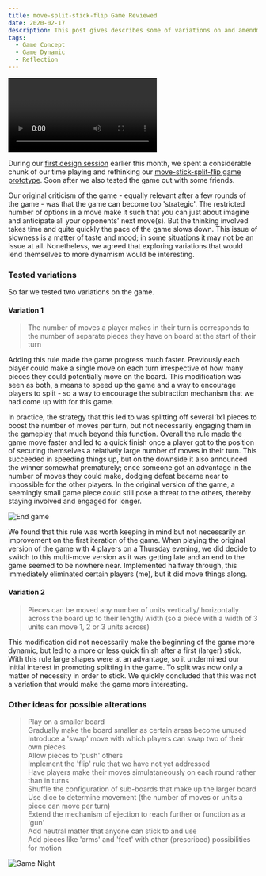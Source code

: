 ```yaml
---
title: move-split-stick-flip Game Reviewed
date: 2020-02-17
description: This post gives describes some of variations on and amendments to the move-split-stick-flip game that we have been working on.
tags:
  - Game Concept
  - Game Dynamic
  - Reflection
---
```



<Video
  videoSrcURL="https://www.youtube.com/embed/edy_apZU8Ko"
  videoTitle="Move Split Stick Flip Game"
/>

During our [first design session](https://figureable.netlify.com/design-session-01) earlier this month, we spent a considerable chunk of our time playing and rethinking our [move-stick-split-flip game prototype](https://figureable.netlify.com/game-concept-move-split-stick-flip). Soon after we also tested the game out with some friends.

Our original criticism of the game - equally relevant after a few rounds of the game - was that the game can become too 'strategic'. The restricted number of options in a move make it such that you can just about imagine and anticipate all your opponents' next move(s). But the thinking involved takes time and quite quickly the pace of the game slows down. This issue of slowness is a matter of taste and mood; in some situations it may not be an issue at all. Nonetheless, we agreed that exploring variations that would lend themselves to more dynamism would be interesting.

### Tested variations

So far we tested two variations on the game.

#### Variation 1

> The number of moves a player makes in their turn is corresponds to the number of separate pieces they have on board at the start of their turn

Adding this rule made the game progress much faster. Previously each player could make a single move on each turn irrespective of how many pieces they could potentially move on the board. This modification was seen as both, a means to speed up the game and a way to encourage players to split - so a way to encourage the subtraction mechanism that we had come up with for this game.

In practice, the strategy that this led to was splitting off several 1x1 pieces to boost the number of moves per turn, but not necessarily engaging them in the gameplay that much beyond this function. Overall the rule made the game move faster and led to a quick finish once a player got to the position of securing themselves a relatively large number of moves in their turn. This succeeded in speeding things up, but on the downside it also announced the winner somewhat prematurely; once someone got an advantage in the number of moves they could make, dodging defeat became near to impossible for the other players. In the original version of the game, a seemingly small game piece could still pose a threat to the others, thereby staying involved and engaged for longer.

![End game](./endgame.jpg)

We found that this rule was worth keeping in mind but not necessarily an improvement on the first iteration of the game. When playing the original version of the game with 4 players on a Thursday evening, we did decide to switch to this multi-move version as it was getting late and an end to the game seemed to be nowhere near. Implemented halfway through, this immediately eliminated certain players (me), but it did move things along.

#### Variation 2

> Pieces can be moved any number of units vertically/ horizontally across the board up to their length/ width (so a piece with a width of 3 units can move 1, 2 or 3 units across)

This modification did not necessarily make the beginning of the game more dynamic, but led to a more or less quick finish after a first (larger) stick. With this rule large shapes were at an advantage, so it undermined our initial interest in promoting splitting in the game. To split was now only a matter of necessity in order to stick. We quickly concluded that this was not a variation that would make the game more interesting.

### Other ideas for possible alterations

> Play on a smaller board  
> Gradually make the board smaller as certain areas become unused  
> Introduce a 'swap' move with which players can swap two of their own pieces  
> Allow pieces to 'push' others  
> Implement the 'flip' rule that we have not yet addressed  
> Have players make their moves simulataneously on each round rather than in turns  
> Shuffle the configuration of sub-boards that make up the larger board  
> Use dice to determine movement (the number of moves or units a piece can move per turn)  
> Extend the mechanism of ejection to reach further or function as a 'gun'  
> Add neutral matter that anyone can stick to and use  
> Add pieces like 'arms' and 'feet' with other (prescribed) possibilities for motion

![Game Night](./gamenight.jpg)
